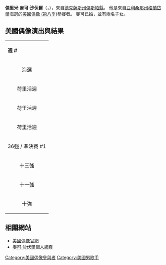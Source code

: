 {{blpunsourced|time=2019-08-30}}
{{Infobox musical artist 
| Name = 麥可·沙伏爾
|image=Michael Sarver.jpg
| Background =男歌手
| Alias = 
| Born = {{birth date and age|mf=yes|1981|3|28}}
| Instrument = [[歌唱|歌唱]]
| Occupation = [[歌手|歌手]]，[[油井|油井]]工人
| Years_active = 2009 - 
}}

'''傑里米·麥可·沙伏爾'''（{{lang-en|Jeremy Michael Sarver}}，{{bd|1981年|3月28日||}}），來自[[德克薩斯州|德克薩斯州]][[傑斯帕縣|傑斯帕縣]]。 他是來自[[亞利桑那州|亞利桑那州]][[格蘭岱爾|格蘭岱爾]]海選的[[美國偶像_(第八季)|美國偶像 (第八季)]]參賽者。 麥可已婚，並有兩名子女。

==美國偶像演出與結果==
{|class="wikitable" align="left"
|colspan="100" bgcolor="CCCCCC" align="Center"|'''週 #'''
|colspan="100" bgcolor="CCCCCC" align="Center"|'''主題'''
|colspan="100" bgcolor="CCCCCC" align="Center"|'''歌曲'''
|colspan="100" bgcolor="CCCCCC" align="Center"|'''原唱'''
|colspan="100" bgcolor="CCCCCC" align="Center"|'''結果'''
|-
|colspan="100" align="center" bgcolor="FAF6F6"|海選
|colspan="100" align="center" bgcolor="FAF6F6"|N/A
|colspan="100" align="center" bgcolor="FAF6F6"|Thank You
|colspan="100" align="center" bgcolor="FAF6F6"|Boyz II Men
|colspan="100" align="center" bgcolor="FAF6F6"|安全晉級
|-
|colspan="100" align="center" bgcolor="FAF6F6"|荷里活週
|colspan="100" align="center" bgcolor="FAF6F6"|第一晚演出
|colspan="100" align="center" bgcolor="FAF6F6"|More Than Anyone
|colspan="100" align="center" bgcolor="FAF6F6"|蓋文·迪克羅
|colspan="100" align="center" bgcolor="FAF6F6"|安全晉級
|-
|colspan="100" align="center" bgcolor="FAF6F6"|荷里活週
|colspan="100" align="center" bgcolor="FAF6F6"|小組演出 
|colspan="100" align="center" bgcolor="FAF6F6"|Some Kind of Wonderful
|colspan="100" align="center" bgcolor="FAF6F6"|Soul Brothers Six
|colspan="100" align="center" bgcolor="FAF6F6"|安全晉級
|-
|colspan="100" align="center" bgcolor="FAF6F6"|荷里活週
|colspan="100" align="center" bgcolor="FAF6F6"|N/A
|colspan="100" align="center" bgcolor="FAF6F6"|All or Nothing
|colspan="100" align="center" bgcolor="FAF6F6"|O-Town
|colspan="100" align="center" bgcolor="FAF6F6"|安全晉級
|-
|colspan="100" align="center" bgcolor="FAF6F6"|36強 / 準決賽 #1
|colspan="100" align="center" bgcolor="FAF6F6"|告示牌熱門100歌曲
|colspan="100" align="center" bgcolor="FAF6F6"|I Don't Want to Be
|colspan="100" align="center" bgcolor="FAF6F6"|蓋文·迪克羅
|colspan="100" align="center" bgcolor="FAF6F6"|安全晉級
|-
|colspan="100" align="center" bgcolor="FAF6F6"|十三強
|colspan="100" align="center" bgcolor="FAF6F6"|Michael Jackson
|colspan="100" align="center" bgcolor="FAF6F6"|You Are Not Alone
|colspan="100" align="center" bgcolor="FAF6F6"|Michael Jackson
|colspan="100" align="center" bgcolor="FAF6F6"|安全晉級
|-
|colspan="100" align="center" bgcolor="FAF6F6"|十一強
|colspan="100" align="center" bgcolor="FAF6F6"|Grand Ole Opry
|colspan="100" align="center" bgcolor="FAF6F6"|Ain't Goin' Down ('Til the Sun Comes Up)
|colspan="100" align="center" bgcolor="FAF6F6"|Garth Brooks
|colspan="100" align="center" bgcolor="FAF6F6"|倒數第2名
|-
|colspan="100" align="center" bgcolor="FAF6F6"|十強
|colspan="100" align="center" bgcolor="FAF6F6"|[[摩城唱片|摩城唱片]]
|colspan="100" align="center" bgcolor="FAF6F6"|Ain't Too Proud to Beg
|colspan="100" align="center" bgcolor="FAF6F6"|The Temptations
|colspan="100" align="center" bgcolor="FAF6F6"|淘汰
|}{{clear}}

==相關網站==
*[http://www.americanidol.com/ 美國偶像官網]{{Wayback|url=http://www.americanidol.com/ |date=20110719040256 }}
*[https://web.archive.org/web/20090225214139/http://www.michaelsarver.net/ 麥可·沙伏爾個人網頁]

{{美國偶像第八季}}
{{normdaten}}
{{DEFAULTSORT:Sarver, Michael}}
[[Category:美國偶像參與者|Category:美國偶像參與者]]
[[Category:美國男歌手|Category:美國男歌手]]